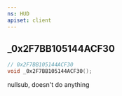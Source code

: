 ```yaml
---
ns: HUD
apiset: client
---
```

## _0x2F7BB105144ACF30

```c
// 0x2F7BB105144ACF30
void _0x2F7BB105144ACF30();
```

nullsub, doesn't do anything